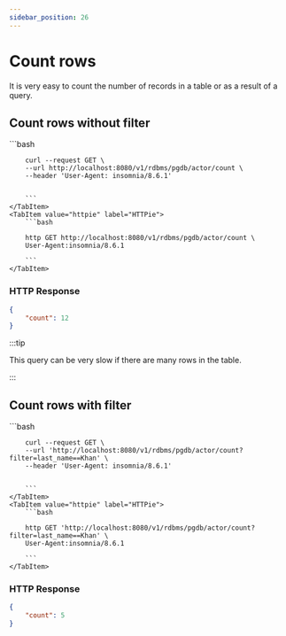 ```yaml
---
sidebar_position: 26
---
```


# Count rows

It is very easy to count the number of records in a table or as a result of a query.




## Count rows without filter

<Tabs>
    <TabItem value="cURL" label="cURL" default>
        ```bash

        curl --request GET \
        --url http://localhost:8080/v1/rdbms/pgdb/actor/count \
        --header 'User-Agent: insomnia/8.6.1'


        ```
    </TabItem>
    <TabItem value="httpie" label="HTTPie">
        ```bash

        http GET http://localhost:8080/v1/rdbms/pgdb/actor/count \
        User-Agent:insomnia/8.6.1

        ```
    </TabItem>

</Tabs>


### HTTP Response
```json lines
{
	"count": 12
}

```

:::tip

This query can be very slow if there are many rows in the table.

:::

## Count rows with filter

<Tabs>
    <TabItem value="cURL" label="cURL" default>
        ```bash

        curl --request GET \
        --url 'http://localhost:8080/v1/rdbms/pgdb/actor/count?filter=last_name==Khan' \
        --header 'User-Agent: insomnia/8.6.1'


        ```
    </TabItem>
    <TabItem value="httpie" label="HTTPie">
        ```bash

        http GET 'http://localhost:8080/v1/rdbms/pgdb/actor/count?filter=last_name==Khan' \
        User-Agent:insomnia/8.6.1

        ```
    </TabItem>

</Tabs>


### HTTP Response
```json lines
{
	"count": 5
}

```
